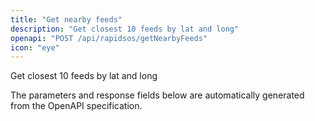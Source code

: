```yaml
---
title: "Get nearby feeds"
description: "Get closest 10 feeds by lat and long"
openapi: "POST /api/rapidsos/getNearbyFeeds"
icon: "eye"
---
```


Get closest 10 feeds by lat and long

<Note>
The parameters and response fields below are automatically generated from the OpenAPI specification.
</Note>
